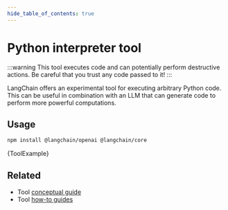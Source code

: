 ```yaml
---
hide_table_of_contents: true
---
```



# Python interpreter tool

:::warning
This tool executes code and can potentially perform destructive actions. Be careful that you trust any code passed to it!
:::

LangChain offers an experimental tool for executing arbitrary Python code.
This can be useful in combination with an LLM that can generate code to perform more powerful computations.

## Usage



<IntegrationInstallTooltip></IntegrationInstallTooltip>

```bash npm2yarn
npm install @langchain/openai @langchain/core
```

<CodeBlock language="typescript">{ToolExample}</CodeBlock>

## Related

- Tool [conceptual guide](/docs/concepts/#tools)
- Tool [how-to guides](/docs/how_to/#tools)
